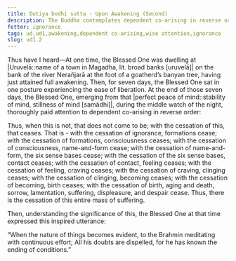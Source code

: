 ```yaml
---
title: Dutiya bodhi sutta - Upon Awakening (Second)
description: The Buddha contemplates dependent co-arising in reverse order just after his awakening.
fetter: ignorance
tags: ud,ud1,awakening,dependent co-arising,wise attention,ignorance
slug: ud1.2
---
```


Thus have I heard—At one time, the Blessed One was dwelling at |Uruvelā::name of a town in Magadha, lit. broad banks [uruvelā]| on the bank of the river Nerañjarā at the foot of a goatherd’s banyan tree, having just attained full awakening. Then, for seven days, the Blessed One sat in one posture experiencing the ease of liberation. At the end of those seven days, the Blessed One, emerging from that |perfect peace of mind::stability of mind, stillness of mind [samādhi]|, during the middle watch of the night, thoroughly paid attention to dependent co-arising in reverse order:

Thus, when this is not, that does not come to be; with the cessation of this, that ceases. That is - with the cessation of ignorance, formations cease; with the cessation of formations, consciousness ceases; with the cessation of consciousness, name-and-form cease; with the cessation of name-and-form, the six sense bases cease; with the cessation of the six sense bases, contact ceases; with the cessation of contact, feeling ceases; with the cessation of feeling, craving ceases; with the cessation of craving, clinging ceases; with the cessation of clinging, becoming ceases; with the cessation of becoming, birth ceases; with the cessation of birth, aging and death, sorrow, lamentation, suffering, displeasure, and despair cease. Thus, there is the cessation of this entire mass of suffering.

Then, understanding the significance of this, the Blessed One at that time expressed this inspired utterance:

“When the nature of things becomes evident,
to the Brahmin meditating with continuous effort;
All his doubts are dispelled,
for he has known the ending of conditions.”